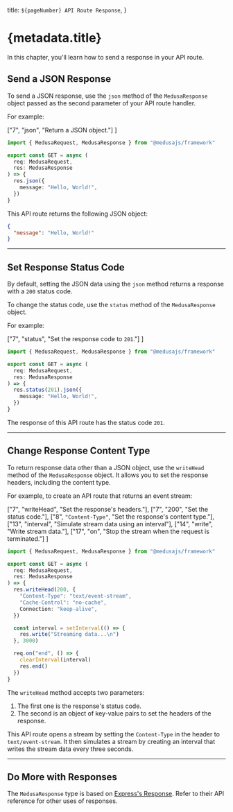   title: `${pageNumber} API Route Response`,
}

# {metadata.title}

In this chapter, you'll learn how to send a response in your API route.

## Send a JSON Response

To send a JSON response, use the `json` method of the `MedusaResponse` object passed as the second parameter of your API route handler.

For example:

  ["7", "json", "Return a JSON object."]
]

```ts title="src/api/custom/route.ts" highlights={jsonHighlights}
import { MedusaRequest, MedusaResponse } from "@medusajs/framework"

export const GET = async (
  req: MedusaRequest,
  res: MedusaResponse
) => {
  res.json({
    message: "Hello, World!",
  })
}
```

This API route returns the following JSON object:

```json
{
  "message": "Hello, World!"
}
```

---

## Set Response Status Code

By default, setting the JSON data using the `json` method returns a response with a `200` status code.

To change the status code, use the `status` method of the `MedusaResponse` object.

For example:

  ["7", "status", "Set the response code to `201`."]
]

```ts title="src/api/custom/route.ts" highlights={statusHighlight}
import { MedusaRequest, MedusaResponse } from "@medusajs/framework"

export const GET = async (
  req: MedusaRequest,
  res: MedusaResponse
) => {
  res.status(201).json({
    message: "Hello, World!",
  })
}
```

The response of this API route has the status code `201`.

---

## Change Response Content Type

To return response data other than a JSON object, use the `writeHead` method of the `MedusaResponse` object. It allows you to set the response headers, including the content type.

For example, to create an API route that returns an event stream:

  ["7", "writeHead", "Set the response's headers."],
  ["7", "200", "Set the status code."],
  ["8", `"Content-Type"`, "Set the response's content type."],
  ["13", "interval", "Simulate stream data using an interval"],
  ["14", "write", "Write stream data."],
  ["17", "on", "Stop the stream when the request is terminated."]
]

```ts highlights={streamHighlights}
import { MedusaRequest, MedusaResponse } from "@medusajs/framework"

export const GET = async (
  req: MedusaRequest,
  res: MedusaResponse
) => {
  res.writeHead(200, {
    "Content-Type": "text/event-stream",
    "Cache-Control": "no-cache",
    Connection: "keep-alive",
  })

  const interval = setInterval(() => {
    res.write("Streaming data...\n")
  }, 3000)

  req.on("end", () => {
    clearInterval(interval)
    res.end()
  })
}
```

The `writeHead` method accepts two parameters:

1. The first one is the response's status code.
2. The second is an object of key-value pairs to set the headers of the response.

This API route opens a stream by setting the `Content-Type` in the header to `text/event-stream`. It then simulates a stream by creating an interval that writes the stream data every three seconds.

---

## Do More with Responses

The `MedusaResponse` type is based on [Express's Response](https://expressjs.com/en/api.html#res). Refer to their API reference for other uses of responses.